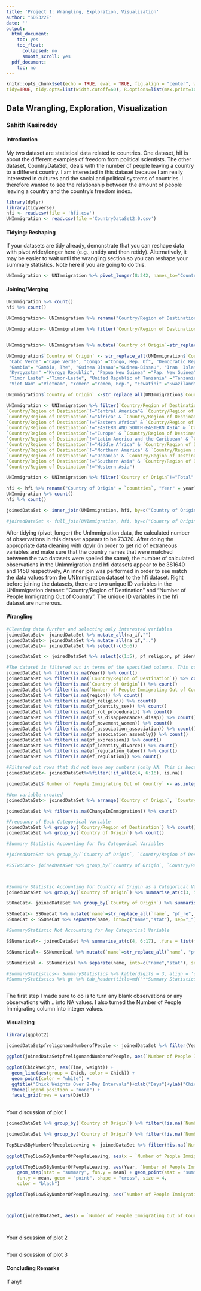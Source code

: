 ```yaml
---
title: 'Project 1: Wrangling, Exploration, Visualization'
author: "SDS322E"
date: ''
output:
  html_document:
    toc: yes
    toc_float:
      collapsed: no
      smooth_scroll: yes
  pdf_document:
    toc: no
---
```


```r
knitr::opts_chunk$set(echo = TRUE, eval = TRUE, fig.align = "center", warning = F, message = F,
tidy=TRUE, tidy.opts=list(width.cutoff=60), R.options=list(max.print=100))
```

## Data Wrangling, Exploration, Visualization

### Sahith Kasireddy

#### Introduction 

My two dataset are statistical data related to countries. One dataset, hif is about the different examples of freedom from political scientists. The other dataset, CountryDataSet, deals with the number of people leaving a country to a different country. I am interested in this dataset because I am really interested in cultures and the social and political systems of countries. I therefore wanted to see the relationship between the amount of people leaving a country and the country's freedom index.

```R
library(dplyr)
library(tidyverse)
hfi <- read.csv(file = 'hfi.csv')
UNImmigration <- read.csv(file ='CountryDataSet2.0.csv')

```

#### Tidying: Reshaping

If your datasets are tidy already, demonstrate that you can reshape data with pivot wider/longer here (e.g., untidy and then retidy). Alternatively, it may be easier to wait until the wrangling section so you can reshape your summary statistics. Note here if you are going to do this.

```R
UNImmigration <- UNImmigration %>% pivot_longer(8:242, names_to="Country of Origin", values_to="Number of People Immigrating Out of Country")

```

    
#### Joining/Merging

```R

UNImmigration %>% count()
hfi %>% count()

UNImmigration<- UNImmigration %>% rename("Country/Region of Destination" = Major.area..region..country.or.area.of.destination) %>% select(-c(1,3, 5:7)) 

UNImmigration<- UNImmigration %>% filter(`Country/Region of Destination`!="UN development groups" & `Country/Region of Destination`!="World Bank income groups" & `Country/Region of Destination`!="Geographic regions" & `Country/Region of Destination`!="WORLD" & `Country/Region of Destination`!="More developed regions" & `Country/Region of Destination`!="Less developed regions" & `Country/Region of Destination`!="Least developed countries" & `Country/Region of Destination`!="Less developed regions, excluding least developed countries" & `Country/Region of Destination`!="High-income countries" & `Country/Region of Destination`!="Middle-income countries" & `Country/Region of Destination`!="Upper-middle-income countries" & `Country/Region of Destination`!="Lower-middle-income countries" & `Country/Region of Destination`!="Low-income countries" & `Country/Region of Destination`!="No income group available" & `Country/Region of Destination`!="Sustainable Development Goal (SDG) regions")


UNImmigration<- UNImmigration %>% mutate(`Country of Origin`=str_replace_all(`Country of Origin`, "\\.", " ")) 

UNImmigration$`Country of Origin` <- str_replace_all(UNImmigration$`Country of Origin`, c("Bolivia  Plurinational State of" ="Bolivia", "Central African Republic" ="Central Afr. Rep.", 
 "Cabo Verde" ="Cape Verde", "Congo" ="Congo, Rep. Of", "Democratic Republic of the Congo" ="Congo, Dem. R.", "China  Hong Kong SAR" ="Hong Kong", "Czechia" ="Czech Rep.", "Dominican Republic" ="Dominican Rep.", 
 "Gambia"= "Gambia, The", "Guinea Bissau"="Guinea-Bissau", "Iran  Islamic Republic of" ="Iran", "Lao People s Democratic Republic" ="Laos", "Republic of Korea" ="Korea, South", 
 "Kyrgyzstan" ="Kyrgyz Republic", "Papua New Guinea" ="Pap. New Guinea", "Republic of Moldova" ="Moldova", "Russian Federation" ="Russia", "Slovakia"="Slovak Rep.", "Syrian Arab Republic" ="Syria", 
 "Timor Leste" ="Timor-Leste", "United Republic of Tanzania" ="Tanzania", "United States of America" ="United States", "Venezuela  Bolivarian Republic of" ="Venezuela", 
 "Viet Nam" ="Vietnam", "Yemen" ="Yemen, Rep.", "Eswatini" ="Swaziland"))

UNImmigration$`Country of Origin` <-str_replace_all(UNImmigration$`Country of Origin`, "Congo, Dem. R., Rep. Of", "Congo, Dem. R.")

UNImmigration <- UNImmigration %>% filter(`Country/Region of Destination`!="Africa" & `Country/Region of Destination`!="Asia" & `Country/Region of Destination`!="Caribbean" & 
`Country/Region of Destination`!="Central America"& `Country/Region of Destination`!="Central Asia" & `Country/Region of Destination`!="Eastern Africa" & `Country/Region of Destination`!="Western Europe" & 
`Country/Region of Destination`!="Africa" & `Country/Region of Destination`!="Asia" & `Country/Region of Destination`!="Central America"& `Country/Region of Destination`!="Central Asia" & 
`Country/Region of Destination`!="Eastern Africa" & `Country/Region of Destination`!="Western Europe" & `Country/Region of Destination`!="CENTRAL AND SOUTHERN ASIA" & 
`Country/Region of Destination`!="EASTERN AND SOUTH-EASTERN ASIA" & `Country/Region of Destination`!="Eastern Asia"& `Country/Region of Destination`!="Eastern Europe" & 
`Country/Region of Destination`!="Europe" & `Country/Region of Destination`!="EUROPE" & `Country/Region of Destination`!="Australia / New Zealand" & `Country/Region of Destination`!="EUROPE AND NORTHERN AMERICA" & 
`Country/Region of Destination`!="Latin America and the Caribbean" & `Country/Region of Destination`!="LATIN AMERICA AND THE CARIBBEAN" & `Country/Region of Destination`!="Asia" & 
`Country/Region of Destination`!="Middle Africa" & `Country/Region of Destination`!="Northern Africa" & `Country/Region of Destination`!="NORTHERN AFRICA AND WESTERN ASIA" & 
`Country/Region of Destination`!="Northern America" & `Country/Region of Destination`!="NORTHERN AMERICA" & `Country/Region of Destination`!="Northern Europe" & `Country/Region of Destination`!="OCEANIA" & 
`Country/Region of Destination`!="Oceania" & `Country/Region of Destination`!="South America" & `Country/Region of Destination`!="South-Eastern Asia" & `Country/Region of Destination`!="Southern Africa" & 
`Country/Region of Destination`!="Southern Asia" & `Country/Region of Destination`!="Southern Europe" & `Country/Region of Destination`!="SUB-SAHARAN AFRICA" & `Country/Region of Destination`!="Western Africa" & 
`Country/Region of Destination`!="Western Asia")

UNImmigration <- UNImmigration %>% filter(`Country of Origin`!="Total" & `Country of Origin`!="Other North" & `Country of Origin`!="Other South")

hfi <- hfi %>% rename("Country of Origin" = `countries`, "Year" = year)
UNImmigration %>% count()
hfi %>% count()

joinedDataSet <- inner_join(UNImmigration, hfi, by=c("Country of Origin","Year"))

#joinedDataSet <- full_join(UNImmigration, hfi, by=c("Country of Origin","Year"))

```

After tidying (pivot_longer) the UnImmigration data, the calculated number of observations in this dataset appears to be 73320. After doing the appropriate data cleaning with dpylr (in order to get rid of extraneous variables and make sure that the country names that were matched between the two datasets were spelled the same), the number of calculated observations in the UnImmigration and hfi datasets appear to be 381640 and 1458 respectively,   An inner join was performed in order to see match the data values from the UNImmigration dataset to the hfi dataset. Right before joining the datasets, there are two unique ID variables in the UNImmigration dataset: "Country/Region of Destination" and "Number of People Immigrating Out of Country". The unique ID variables in the hfi dataset are numerous. 

####  Wrangling

```R
#Cleaning data further and selecting only interested variables
joinedDataSet<- joinedDataSet %>% mutate_all(na_if,"")
joinedDataSet<- joinedDataSet %>% mutate_all(na_if,"..")
joinedDataSet<- joinedDataSet %>% select(-c(5:6))

joinedDataSet <- joinedDataSet %>% select(c(1:5), pf_religion, pf_identity_sex, pf_rol_procedural, pf_ss_disappearances_disap, pf_movement_women, pf_association_association, pf_association_assembly, pf_expression, pf_identity_divorce, ef_regulation_labor, ef_regulation)

#The dataset is filtered out in terms of the specified columns. This code counts for the number of NAs in each column
joinedDataSet %>% filter(is.na(Year)) %>% count()
joinedDataSet %>% filter(is.na(`Country/Region of Destination`)) %>% count()
joinedDataSet %>% filter(is.na(`Country of Origin`)) %>% count()
joinedDataSet %>% filter(is.na(`Number of People Immigrating Out of Country`)) %>% count()
joinedDataSet %>% filter(is.na(region)) %>% count()
joinedDataSet %>% filter(is.na(pf_religion)) %>% count()
joinedDataSet %>% filter(is.na(pf_identity_sex)) %>% count()
joinedDataSet %>% filter(is.na(pf_rol_procedural)) %>% count()
joinedDataSet %>% filter(is.na(pf_ss_disappearances_disap)) %>% count()
joinedDataSet %>% filter(is.na(pf_movement_women)) %>% count()
joinedDataSet %>% filter(is.na(pf_association_association)) %>% count()
joinedDataSet %>% filter(is.na(pf_association_assembly)) %>% count()
joinedDataSet %>% filter(is.na(pf_expression)) %>% count()
joinedDataSet %>% filter(is.na(pf_identity_divorce)) %>% count()
joinedDataSet %>% filter(is.na(ef_regulation_labor)) %>% count()
joinedDataSet %>% filter(is.na(ef_regulation)) %>% count()

#Filtered out rows that did not have any numbers (only NA. This is because they were not going to be of use for the rest of the project. I also changed the class of the Immigration Variable to integer
joinedDataSet<- joinedDataSet%>%filter(!if_all(c(4, 6:16), is.na))

joinedDataSet$`Number of People Immigrating Out of Country` <- as.integer(joinedDataSet$`Number of People Immigrating Out of Country`)

#New variable created
joinedDataSet<- joinedDataSet %>% arrange(`Country of Origin`, `Country/Region of Destination`) %>% mutate(ChangeInImmigration = (`Number of People Immigrating Out of Country`-lag(`Number of People Immigrating Out of Country`)) /lag(`Number of People Immigrating Out of Country`))

joinedDataSet %>% filter(is.na(ChangeInImmigration)) %>% count()

#Freqeuncy of Each Categorical Variable
joinedDataSet %>% group_by(`Country/Region of Destination`) %>% count()
joinedDataSet %>% group_by(`Country of Origin`) %>% count()

#Summary Statistic Accounting for Two Categorical Variables

#joinedDataSet %>% group_by(`Country of Origin`, `Country/Region of Destination`) %>% summarise_at(c(2:4), mean, na.rm = TRUE)

#SSTwoCat<- joinedDataSet %>% group_by(`Country of Origin`, `Country/Region of Destination`) %>% summarise_at(c(2:4), .funs = list(mean=mean, sd=sd, median=median, min=min, max=max), na.rm = TRUE) %>% filter(`Number of People Immigrating Out of Country`!=)



#Summary Statistic Accounting for Country of Origin as a Categorical Variable
joinedDataSet %>% group_by(`Country of Origin`) %>% summarise_at(c(3, 5:16), mean, na.rm = TRUE) 

SSOneCat<- joinedDataSet %>% group_by(`Country of Origin`) %>% summarise_at(c(3, 5:16), .funs = list(mean=mean, sd=sd, median=median, min=min, max=max), na.rm = TRUE) %>% pivot_longer(-1) 

SSOneCat<- SSOneCat %>% mutate(`name`=str_replace_all(`name`, "pf_re", "pf re")) %>% mutate(`name`=str_replace_all(`name`, "pf_identity_s", "pf identity s")) %>% mutate(`name`=str_replace_all(`name`, "pf_rol_pro", "pf rol pro")) %>% mutate(`name`=str_replace_all(`name`, "pf_ss_disappearances_d", "pf ss disappearances d")) %>% mutate(`name`=str_replace_all(`name`, "pf_movement_w", "pf movement w")) %>% mutate(`name`=str_replace_all(`name`, "pf_association_ass", "pf association ass"))  %>% mutate(`name`=str_replace_all(`name`, "pf_ex", "pf ex")) %>% mutate(`name`=str_replace_all(`name`, "pf_identity_divorce", "pf identity divorce")) %>% mutate(`name`=str_replace_all(`name`, "ef_regulation_lab", "ef regulation lab")) %>% mutate(`name`=str_replace_all(`name`, "ef_regulation", "ef regulation"))
SSOneCat <- SSOneCat %>% separate(name, into=c("name","stat"), sep="_") %>% pivot_wider()

#SummaryStatistic Not Accounting for Any Categorical Variable

SSNumerical<- joinedDataSet %>% summarise_at(c(4, 6:17), .funs = list(mean=mean, sd=sd, median=median, min=min, max=max), na.rm = TRUE) %>% pivot_longer(c(1:65))

SSNumerical<- SSNumerical %>% mutate(`name`=str_replace_all(`name`, "pf_re", "pf re")) %>% mutate(`name`=str_replace_all(`name`, "pf_identity_s", "pf identity s")) %>% mutate(`name`=str_replace_all(`name`, "pf_rol_pro", "pf rol pro")) %>% mutate(`name`=str_replace_all(`name`, "pf_ss_disappearances_d", "pf ss disappearances d")) %>% mutate(`name`=str_replace_all(`name`, "pf_movement_w", "pf movement w")) %>% mutate(`name`=str_replace_all(`name`, "pf_association_ass", "pf association ass"))  %>% mutate(`name`=str_replace_all(`name`, "pf_ex", "pf ex")) %>% mutate(`name`=str_replace_all(`name`, "pf_identity_divorce", "pf identity divorce")) %>% mutate(`name`=str_replace_all(`name`, "ef_regulation_lab", "ef regulation lab")) %>% mutate(`name`=str_replace_all(`name`, "ef_regulation", "ef regulation"))

SSNumerical <- SSNumerical %>% separate(name, into=c("name","stat"), sep="_") %>% pivot_wider()

#SummaryStatistics<- SummaryStatistics %>% kable(digits = 3, align = 'c', col.names=str_to_title(names(.)))
#SummaryStatistics %>% gt %>% tab_header(title=md("**Summary Statistics**"))



```

The first step I made sure to do is to turn any blank observations or any observations with .. into NA values. I also turned the Number of People Immigrating column into integer values. 



#### Visualizing

```R
library(ggplot2)

joinedDataSetpfreligonandNumberofPeople <- joinedDataSet %>% filter(Year==2015) %>% filter(`Number of People Immigrating Out of Country`!=0)

ggplot(joinedDataSetpfreligonandNumberofPeople, aes(`Number of People Immigrating Out of Country`, pf_religion))+ geom_point(size=0.2, aes(color= `region`)) +ggtitle("Relationship between Religious Freedom and Number of People Leaving a Country")+xlab("Number of People Leaving Country")+ylab("Religion Index Score")

ggplot(ChickWeight, aes(Time, weight)) + 
  geom_line(aes(group = Chick, color = Chick)) +
  geom_point(color = "white") +
  ggtitle("Chick Weights Over 2-Day Intervals")+xlab("Days")+ylab("Chick Weight (g)") +
  theme(legend.position = "none") + 
  facet_grid(rows = vars(Diet))
                                                                                                  
```

Your discussion of plot 1

```R

joinedDataSet %>% group_by(`Country of Origin`) %>% filter(!is.na(`Number of People Immigrating Out of Country`)) %>% summarise("Total Number of People Immigrating Out of Country" = sum(`Number of People Immigrating Out of Country`))  %>% arrange(`Total Number of People Immigrating Out of Country`)

joinedDataSet %>% group_by(`Country of Origin`) %>% filter(!is.na(`Number of People Immigrating Out of Country`)) %>% summarise("Total Number of People Immigrating Out of Country" = sum(`Number of People Immigrating Out of Country`)) %>% arrange(desc(`Total Number of People Immigrating Out of Country`))

Top5Low5ByNumberOfPeopleLeaving <- joinedDataSet %>% filter(!is.na(`Number of People Immigrating Out of Country`)) %>% filter(`Country of Origin`=="United States"|`Country of Origin`=="United Kingdom"|`Country of Origin`=="Russia"|`Country of Origin`=="India"|`Country of Origin`=="France"|`Country of Origin`=="Bhutan"|`Country of Origin`=="Swaziland"|`Country of Origin`=="Timor-Leste"|`Country of Origin`=="Brunei Darussalam"|`Country of Origin`=="Pap. New Guinea")
                                                       
ggplot(Top5Low5ByNumberOfPeopleLeaving, aes(x = `Number of People Immigrating Out of Country`, fill=`Country of Origin`))+ geom_bar(position='fill')

ggplot(Top5Low5ByNumberOfPeopleLeaving, aes(Year, `Number of People Immigrating Out of Country`, color = `Country of Origin`)) + geom_point() + 
    geom_step(stat = "summary", fun.y = mean) + geom_point(stat = "summary", 
    fun.y = mean, geom = "point", shape = "cross", size = 4, 
    color = "black")

ggplot(Top5Low5ByNumberOfPeopleLeaving, aes(`Number of People Immigrating Out of Country`, pf_religion))+ geom_point(size=0.2, aes(color= `Country of Origin`)) + ggtitle("Relationship between Religious Freedom and Number of People Leaving a Country")+xlab("Number of People Leaving Country")+ylab("Religion Index Score") + facet_grid(rows = vars(Year))



ggplot(joinedDataSet, aes(x = `Number of People Immigrating Out of Country`, fill=region))+ geom_bar(position='fill')




```

Your discussion of plot 2

```R

```

Your discussion of plot 3

#### Concluding Remarks

If any!




